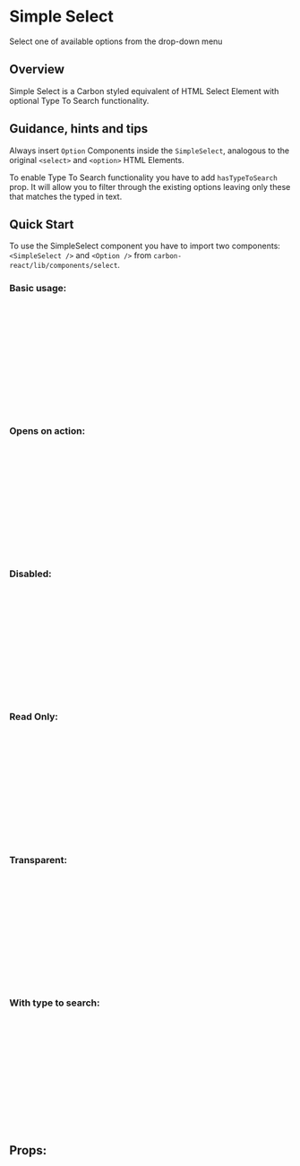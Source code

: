 
<Meta title="Design System/Simple Select" />

# Simple Select

Select one of available options from the drop-down menu

## Overview 

Simple Select is a Carbon styled equivalent of HTML Select Element with optional Type To Search functionality.

## Guidance, hints and tips 

Always insert `Option` Components inside the `SimpleSelect`, analogous to the original `<select>` and `<option>` HTML Elements.

To enable Type To Search functionality you have to add `hasTypeToSearch` prop.
It will allow you to filter through the existing options leaving only these that matches the typed in text.

## Quick Start 

To use the SimpleSelect component you have to import two components: `<SimpleSelect />` and `<Option />`
from `carbon-react/lib/components/select`.

### Basic usage:

<Preview>
  <Story name="basic" parameters={{ info: { disable: true }}} >
    <div style={{ height: '250px' }}>
      <SimpleSelect name='simple' id='simple'>
        <Option text='Amber' value='1' />
        <Option text='Black' value='2' />
        <Option text='Blue' value='3' />
        <Option text='Brown' value='4' />
        <Option text='Green' value='5' />
        <Option text='Orange' value='6' />
        <Option text='Pink' value='7' />
        <Option text='Purple' value='8' />
        <Option text='Red' value='9' />
        <Option text='White' value='10' />
        <Option text='Yellow' value='11' />
      </SimpleSelect>
    </div>
  </Story>
</Preview>

### Opens on action:

<Preview>
  <Story name="opensOnAction" parameters={{ info: { disable: true }}} >
    <div style={{ height: '250px' }}>
      <SimpleSelect name='opensOnAction' id='opensOnAction' opensOnFocus={ false }>
        <Option text='Amber' value='1' />
        <Option text='Black' value='2' />
        <Option text='Blue' value='3' />
        <Option text='Brown' value='4' />
        <Option text='Green' value='5' />
        <Option text='Orange' value='6' />
        <Option text='Pink' value='7' />
        <Option text='Purple' value='8' />
        <Option text='Red' value='9' />
        <Option text='White' value='10' />
        <Option text='Yellow' value='11' />
      </SimpleSelect>
    </div>
  </Story>
</Preview>

### Disabled:

<Preview>
  <Story name="disabled" parameters={{ info: { disable: true }}} >
    <div style={{ height: '250px' }}>
      <SimpleSelect name='disabled' id='disabled' defaultValue='3' disabled>
        <Option text='Amber' value='1' />
        <Option text='Black' value='2' />
        <Option text='Blue' value='3' />
        <Option text='Brown' value='4' />
        <Option text='Green' value='5' />
        <Option text='Orange' value='6' />
        <Option text='Pink' value='7' />
        <Option text='Purple' value='8' />
        <Option text='Red' value='9' />
        <Option text='White' value='10' />
        <Option text='Yellow' value='11' />
      </SimpleSelect>
    </div>
  </Story>
</Preview>

### Read Only:

<Preview>
  <Story name="readonly" parameters={{ info: { disable: true }}} >
    <div style={{ height: '250px' }}>
      <SimpleSelect name='readonly' id='readonly' defaultValue='4' readOnly>
        <Option text='Amber' value='1' />
        <Option text='Black' value='2' />
        <Option text='Blue' value='3' />
        <Option text='Brown' value='4' />
        <Option text='Green' value='5' />
        <Option text='Orange' value='6' />
        <Option text='Pink' value='7' />
        <Option text='Purple' value='8' />
        <Option text='Red' value='9' />
        <Option text='White' value='10' />
        <Option text='Yellow' value='11' />
      </SimpleSelect>
    </div>
  </Story>
</Preview>

### Transparent:

<Preview>
  <Story name="transparent" parameters={{ info: { disable: true }}} >
    <div style={{ height: '250px' }}>
      <SimpleSelect name='transparent' id='transparent' defaultValue='4' transparent>
        <Option text='Amber' value='1' />
        <Option text='Black' value='2' />
        <Option text='Blue' value='3' />
        <Option text='Brown' value='4' />
        <Option text='Green' value='5' />
        <Option text='Orange' value='6' />
        <Option text='Pink' value='7' />
        <Option text='Purple' value='8' />
        <Option text='Red' value='9' />
        <Option text='White' value='10' />
        <Option text='Yellow' value='11' />
      </SimpleSelect>
    </div>
  </Story>
</Preview>

### With type to search:

<Preview>
  <Story name="typetosearch" parameters={{ info: { disable: true }}} >
    <div style={{ height: '250px' }}>
      <SimpleSelect name='typetosearch' id='typetosearch' defaultValue='4' hasTypeToSearch>
        <Option text='Amber' value='1' />
        <Option text='Black' value='2' />
        <Option text='Blue' value='3' />
        <Option text='Brown' value='4' />
        <Option text='Green' value='5' />
        <Option text='Orange' value='6' />
        <Option text='Pink' value='7' />
        <Option text='Purple' value='8' />
        <Option text='Red' value='9' />
        <Option text='White' value='10' />
        <Option text='Yellow' value='11' />
      </SimpleSelect>
    </div>
  </Story>
</Preview>

## Props:

<Props of={SimpleSelect} />
